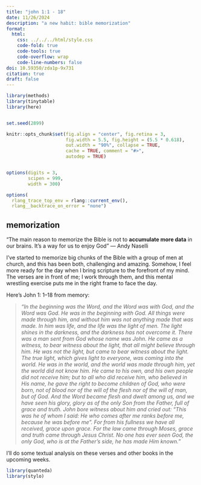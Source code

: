 ```yaml
---
title: "john 1:1 - 18"
date: 11/26/2024
description: "a new habit: bible memorization"
format:
  html:
    css: ../../../html/style.css
    code-fold: true
    code-tools: true
    code-overflow: wrap
    code-line-numbers: false
doi: 10.59350/zda1p-9x731
citation: true
draft: false
---
```


```r
library(methods)
library(tinytable)
library(here)


set.seed(2899)

knitr::opts_chunk$set(fig.align = "center", fig.retina = 3,
                      fig.width = 5.5, fig.height = (5.5 * 0.618),
                      out.width = "90%", collapse = TRUE, 
                      cache = TRUE, comment = "#>",
                      autodep = TRUE)


options(digits = 3,
        scipen = 999,
        width = 300)

options(
  rlang_trace_top_env = rlang::current_env(),
  rlang__backtrace_on_error = "none")
```

## memorization

“The main reason to memorize the Bible is not to **accumulate more data** in our brains. It’s a way for us to enjoy God” — Andy Naselli

I've started to memorize big chunks of the Bible with a group of men at church, and this has been both, challenging and amazing. Somehow, I feel more ready for the day when I bring scripture to the forefront of my mind. The verses are in front of me; I work through them, and this mental wrestling exercise puts me in the right frame to face the day. 

Here's John 1: 1–18 from memory:

>*“In the beginning was the Word, and the Word was with God, and the Word was God. He was in the beginning with God. All things were made through him, and without him was not anything made that was made. In him was life, and the life was the light of men. The light shines in the darkness, and the darkness has not overcome it. There was a man sent from God whose name was John. He came as a witness, to bear witness about the light, that all might believe through him. He was not the light, but came to bear witness about the light. The true light, which gives light to everyone, was coming into the world. He was in the world, and the world was made through him, yet the world did not know him. He came to his own, and his own people did not receive him; but to all who did receive him, who believed in His name, he gave the right to become children of God, who were born, not of blood nor of the will of the flesh nor of the will of man, but of God. And the Word became flesh and dwelt among us, and we have seen his glory, glory as of the only Son from the Father, full of grace and truth. John bore witness about him and cried out: “This was he of whom I said: He who comes after me ranks before me, because he was before me". For from his fullness we have all received, grace upon grace. For the law came through Moses, grace and truth came through Jesus Christ. No one has ever seen God, the only God, who is at the Father's side, he has made Him known.”*

I'll do some textual analysis on these verses and other books in the upcoming weeks. 

```r
library(quanteda)
library(stylo)

```